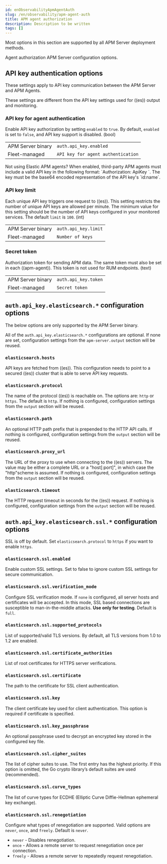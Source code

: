 ```yaml
---
id: enObservabilityApmAgentAuth
slug: /en/observability/apm-agent-auth
title: APM agent authorization
description: Description to be written
tags: []
---
```



<div id="apm-agent-auth"></div>

<ApmSupportOverview binary={true} fleet={true}>
  Most options in this section are supported by all APM Server deployment methods.
</ApmSupportOverview>

Agent authorization APM Server configuration options.

<TabWidgetsAuthConfigWidget />

<div id="apm-api-key-auth-settings"></div>

## API key authentication options

These settings apply to API key communication between the APM Server and APM Agents.

<DocCallOut title="Note">
These settings are different from the API key settings used for ((es)) output and monitoring.
</DocCallOut>

<div id="api_key_for_agent_authentication"></div>

### API key for agent authentication

Enable API key authorization by setting `enabled` to `true`.
By default, `enabled` is set to `false`, and API key support is disabled. (bool)

|  |  |
|---|---|
| APM Server binary | `auth.api_key.enabled` |
| Fleet-managed     | `API key for agent authentication` |

<DocCallOut title="Tip">
Not using Elastic APM agents?
When enabled, third-party APM agents must include a valid API key in the following format:
`Authorization: ApiKey <token>`. The key must be the base64 encoded representation of the API key's `id:name`.
</DocCallOut>

<div id="api_key_limit"></div>

### API key limit

Each unique API key triggers one request to ((es)).
This setting restricts the number of unique API keys are allowed per minute.
The minimum value for this setting should be the number of API keys configured in your monitored services.
The default `limit` is `100`. (int)

|  |  |
|---|---|
| APM Server binary | `auth.api_key.limit` |
| Fleet-managed     | `Number of keys` |

<div id="secret_token"></div>

### Secret token

Authorization token for sending APM data.
The same token must also be set in each ((apm-agent)).
This token is not used for RUM endpoints. (text)

|  |  |
|---|---|
| APM Server binary | `auth.api_key.token` |
| Fleet-managed     | `Secret token` |

<div id="`auth.api_key.elasticsearch.*`_configuration_options"></div>

## `auth.api_key.elasticsearch.*` configuration options

<ApmSupportOverview binary={true} fleet={false}>
  The below options are only supported by the APM Server binary.

  All of the `auth.api_key.elasticsearch.*` configurations are optional.
  If none are set, configuration settings from the `apm-server.output` section will be reused.
</ApmSupportOverview>

<div id="`elasticsearch.hosts`"></div>

### `elasticsearch.hosts`

API keys are fetched from ((es)).
This configuration needs to point to a secured ((es)) cluster that is able to serve API key requests.

<div id="`elasticsearch.protocol`"></div>

### `elasticsearch.protocol`

The name of the protocol ((es)) is reachable on.
The options are: `http` or `https`. The default is `http`.
If nothing is configured, configuration settings from the `output` section will be reused.

<div id="`elasticsearch.path`"></div>

### `elasticsearch.path`

An optional HTTP path prefix that is prepended to the HTTP API calls.
If nothing is configured, configuration settings from the `output` section will be reused.

<div id="`elasticsearch.proxy_url`"></div>

### `elasticsearch.proxy_url`

The URL of the proxy to use when connecting to the ((es)) servers.
The value may be either a complete URL or a "host[:port]", in which case the "http"scheme is assumed.
If nothing is configured, configuration settings from the `output` section will be reused.

<div id="`elasticsearch.timeout`"></div>

### `elasticsearch.timeout`

The HTTP request timeout in seconds for the ((es)) request.
If nothing is configured, configuration settings from the `output` section will be reused.

<div id="`auth.api_key.elasticsearch.ssl.*`_configuration_options"></div>

## `auth.api_key.elasticsearch.ssl.*` configuration options

SSL is off by default. Set `elasticsearch.protocol` to `https` if you want to enable `https`.

<div id="`elasticsearch.ssl.enabled`"></div>

### `elasticsearch.ssl.enabled`

Enable custom SSL settings.
Set to false to ignore custom SSL settings for secure communication.

<div id="`elasticsearch.ssl.verification_mode`"></div>

### `elasticsearch.ssl.verification_mode`

Configure SSL verification mode.
If `none` is configured, all server hosts and certificates will be accepted.
In this mode, SSL based connections are susceptible to man-in-the-middle attacks.
**Use only for testing**. Default is `full`.

<div id="`elasticsearch.ssl.supported_protocols`"></div>

### `elasticsearch.ssl.supported_protocols`

List of supported/valid TLS versions.
By default, all TLS versions from 1.0 to 1.2 are enabled.

<div id="`elasticsearch.ssl.certificate_authorities`"></div>

### `elasticsearch.ssl.certificate_authorities`

List of root certificates for HTTPS server verifications.

<div id="`elasticsearch.ssl.certificate`"></div>

### `elasticsearch.ssl.certificate`

The path to the certificate for SSL client authentication.

<div id="`elasticsearch.ssl.key`"></div>

### `elasticsearch.ssl.key`

The client certificate key used for client authentication.
This option is required if certificate is specified.

<div id="`elasticsearch.ssl.key_passphrase`"></div>

### `elasticsearch.ssl.key_passphrase`

An optional passphrase used to decrypt an encrypted key stored in the configured key file.

<div id="`elasticsearch.ssl.cipher_suites`"></div>

### `elasticsearch.ssl.cipher_suites`

The list of cipher suites to use. The first entry has the highest priority.
If this option is omitted, the Go crypto library’s default suites are used (recommended).

<div id="`elasticsearch.ssl.curve_types`"></div>

### `elasticsearch.ssl.curve_types`

The list of curve types for ECDHE (Elliptic Curve Diffie-Hellman ephemeral key exchange).

<div id="`elasticsearch.ssl.renegotiation`"></div>

### `elasticsearch.ssl.renegotiation`

Configure what types of renegotiation are supported.
Valid options are `never`, `once`, and `freely`. Default is `never`.

* `never` - Disables renegotiation.
* `once` - Allows a remote server to request renegotiation once per connection.
* `freely` - Allows a remote server to repeatedly request renegotiation.


